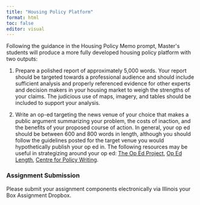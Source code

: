 ```yaml
---
title: "Housing Policy Platform"
format: html
toc: false
editor: visual
---
```


Following the guidance in the Housing Policy Memo prompt, Master\'s students will produce a more fully developed housing policy platform with two outputs:

1.  Prepare a polished report of approximately 5,000 words. Your report should be targeted towards a professional audience and should include sufficient analysis and properly referenced evidence for other experts and decision makers in your housing market to weigh the strengths of your claims. The judicious use of maps, imagery, and tables should be included to support your analysis.

2.  Write an op-ed targeting the news venue of your choice that makes a public argument summarizing your problem, the costs of inaction, and the benefits of your proposed course of action. In general, your op ed should be between 600 and 800 words in length, although you should follow the guidelines posted for the target venue you would hypothetically publish your op ed in. The following resources may be useful in strategizing around your op ed: [The Op Ed Project](https://www.theopedproject.org/), [Op Ed Length](https://phairadvantage.com/2014/09/more-than-you-wanted-to-know-about-op-ed-length/), [Centre for Policy Writing](https://cepow.org/tips-tricks-for-op-ed-writing/).

### Assignment Submission 

Please submit your assignment components electronically via Illinois your Box Assignment Dropbox.
